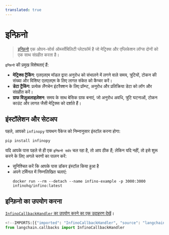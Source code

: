```yaml
---
translated: true
---
```


# इन्फ़िनो

>[इन्फ़िनो](https://github.com/infinohq/infino) एक ओपन-सोर्स ऑब्जर्वेबिलिटी प्लेटफॉर्म है जो मेट्रिक्स और एप्लिकेशन लॉग्स दोनों को एक साथ संग्रहीत करता है।

`इन्फ़िनो` की प्रमुख विशेषताएं हैं:
- **मेट्रिक्स ट्रैकिंग**: एलएलएम मॉडल द्वारा अनुरोध को संभालने में लगने वाले समय, त्रुटियों, टोकन की संख्या और विशिष्ट एलएलएम के लिए लागत संकेत को कैप्चर करें।
- **डेटा ट्रैकिंग**: प्रत्येक लैंगचेन इंटरैक्शन के लिए प्रॉम्प्ट, अनुरोध और प्रतिक्रिया डेटा को लॉग और संग्रहीत करें।
- **ग्राफ विज़ुअलाइज़ेशन**: समय के साथ बेसिक ग्राफ बनाएं, जो अनुरोध अवधि, त्रुटि घटनाओं, टोकन काउंट और लागत जैसी मेट्रिक्स को दर्शाते हैं।

## इंस्टॉलेशन और सेटअप

पहले, आपको `infinopy` पायथन पैकेज को निम्नानुसार इंस्टॉल करना होगा:

```bash
pip install infinopy
```

यदि आपके पास पहले से ही एक `इन्फ़िनो सर्वर` चल रहा है, तो आप ठीक हैं; लेकिन यदि नहीं, तो इसे शुरू करने के लिए अगले चरणों का पालन करें:

- सुनिश्चित करें कि आपके पास डॉकर इंस्टॉल किया हुआ है
- अपने टर्मिनल में निम्नलिखित चलाएं:
    ```
    docker run --rm --detach --name infino-example -p 3000:3000 infinohq/infino:latest
    ```

## इन्फ़िनो का उपयोग करना

[`InfinoCallbackHandler` का उपयोग करने का एक उदाहरण देखें](/docs/integrations/callbacks/infino)।

```python
<!--IMPORTS:[{"imported": "InfinoCallbackHandler", "source": "langchain.callbacks", "docs": "https://api.python.langchain.com/en/latest/callbacks/langchain_community.callbacks.infino_callback.InfinoCallbackHandler.html", "title": "Infino"}]-->
from langchain.callbacks import InfinoCallbackHandler
```

